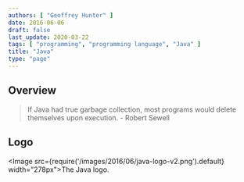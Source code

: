 ```yaml
---
authors: [ "Geoffrey Hunter" ]
date: 2016-06-06
draft: false
last_update: 2020-03-22
tags: [ "programming", "programming language", "Java" ]
title: "Java"
type: "page"
---
```


## Overview

> If Java had true garbage collection, most programs would delete themselves upon execution. - Robert Sewell

## Logo

<Image src={require('/images/2016/06/java-logo-v2.png').default} width="278px">The Java logo.</Image>
